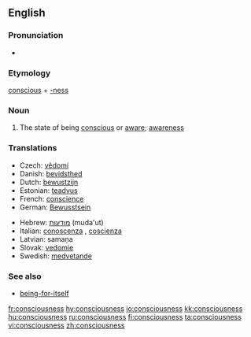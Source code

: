 ==English==

===Pronunciation===
*{{audio|en-us-consciousness.ogg|Audio (US)}}

===Etymology===
[[conscious]] + [[-ness]]

===Noun===
{{wikipedia}}
{{en-noun|-}}

# The state of being [[conscious]] or [[aware]]; [[awareness]]

===Translations===
{{rfc-level|Translations at L3+ (AutoFormat would have corrected level of Translations)}}
{{top}}
*Czech: [[vědomí]]  {{n}}
*Danish: [[bevidsthed]]
*Dutch: [[bewustzijn]] {{n}}
*Estonian: [[teadvus]]
*French: [[conscience]] {{f}}
*German: [[Bewusstsein]] {{n}}
{{mid}}
*Hebrew: [[מודעות]] (muda'ut) {{f}}
*Italian: [[conoscenza]] {{f}}, [[coscienza]] {{f}}
*Latvian: samaņa  {{n}}
*Slovak: [[vedomie]]  {{n}}
*Swedish: [[medvetande]] {{n}}
{{bottom}}

===See also===
* [[being-for-itself]]

[[fr:consciousness]]
[[hy:consciousness]]
[[io:consciousness]]
[[kk:consciousness]]
[[hu:consciousness]]
[[ru:consciousness]]
[[fi:consciousness]]
[[ta:consciousness]]
[[vi:consciousness]]
[[zh:consciousness]]